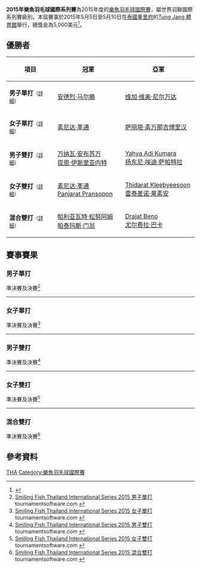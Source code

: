 {{noteTA|G1=Badminton}}
{{infobox badminton event
|name           = 2015年樂魚羽毛球國際系列賽
|image          = 
|size           = 
|caption        =
|dates          = 2015年5月5日－5月10日
|number_edition =
|level          = 4B
|prize_money    = 5,000美元
|location       = {{THA}}[[董里府|董里府]]
|venue          = [[Tung_Jang_體育館|Tung Jang 體育館]]
|previous       = 2014年樂魚羽毛球國際系列賽 
|next           = 2016年樂魚羽毛球國際挑戰賽
}}
'''2015年樂魚羽毛球國際系列賽'''為2015年度的[[樂魚羽毛球國際賽|樂魚羽毛球國際賽]]，屬世界羽聯國際系列賽級別。本屆賽事於2015年5月5日至5月10日在[[泰國|泰國]][[董里府|董里府]]的[[Tung_Jang_體育館|Tung Jang 體育館]]舉行，總獎金為5,000美元<ref>{{cite web|title=Invitation: Smiling Fish Thailand International Series 2015|url=http://www.bwfbadminton.org/file.aspx?id=619369&dl=1|publisher=The Badminton Association of Thailand|accessdate=2015-11-02|archive-date=2016-03-06|archive-url=https://web.archive.org/web/20160306140332/http://www.bwfbadminton.org/file.aspx?id=619369&dl=1|dead-url=no}}{{en}}</ref>。

== 優勝者 ==
{| class=wikitable style="font-size:small"
!width="200"|項目
!width="250"|冠軍
!width="250"|亞軍
|-
|'''男子單打'''<small>（[[#男子單打|詳細]]）</small>
|{{flagicon|INA}} [[安德烈·马尔滕|安德烈·马尔滕]]
|{{flagicon|INA}} [[维加·维奥·尼尔万达|维加·维奥·尼尔万达]]
|-
|'''女子單打'''<small>（[[#女子單打|詳細]]）</small>
|{{flagicon|THA}} [[素尼达·革通|素尼达·革通]]
|{{flagicon|THA}} [[萨丽塔·素万那吉博里汉|萨丽塔·素万那吉博里汉]]
|-
|'''男子雙打'''<small>（[[#男子雙打|詳細]]）</small>
|{{flagicon|THA}} [[万纳瓦·安布苏万|万纳瓦·安布苏万]]<br/>{{flagicon|THA}} [[提恩·伊斯里亚内特|提恩·伊斯里亚内特]]
|{{flagicon|INA}} [[Yahya_Adi_Kumara|Yahya Adi Kumara]]<br/>{{flagicon|INA}} [[扬东尼·埃迪·萨帕特拉|扬东尼·埃迪·萨帕特拉]]
|-
|'''女子雙打'''<small>（[[#女子雙打|詳細]]）</small>
|{{flagicon|THA}} [[素尼达·革通|素尼达·革通]]<br/>{{flagicon|THA}} [[Panjarat_Pransopon|Panjarat Pransopon]]
|{{flagicon|THA}} [[Thidarat_Kleebyeesoon|Thidarat Kleebyeesoon]]<br/>{{flagicon|THA}} [[雷泰差诺·莱素安|雷泰差诺·莱素安]]
|-
|'''混合雙打'''<small>（[[#混合雙打|詳細]]）</small>
|{{flagicon|THA}} [[帕利亚瓦特·松努阿姆|帕利亚瓦特·松努阿姆]]<br/>{{flagicon|THA}} [[帕泰玛斯·门翁|帕泰玛斯·门翁]]
|{{flagicon|INA}} [[Drajat_Beno|Drajat Beno]]<br/>{{flagicon|INA}} [[尤尔费拉·巴卡|尤尔费拉·巴卡]]
|}

== 賽事賽果 ==
=== 男子單打 ===
;準決賽及決賽<ref name="MS">[https://bwf.tournamentsoftware.com/sport/draw.aspx?id=3EB4171B-8959-4613-9255-571822C8ACCB&draw=1 Smiling Fish Thailand International Series 2015 男子單打] tournamentsoftware.com {{en}}</ref>
{{4TeamBracket-Tennis3-v2
| team-width=200
| RD1-seed1=
| RD1-team1={{flagicon|THA}} [[坎塔瓦特·利拉威布|坎塔瓦特·利拉威布]]
| RD1-score1-1=20
| RD1-score1-2=19
| RD1-score1-3=
| RD1-seed2=Q
| RD1-team2='''{{flagicon|INA}} [[维加·维奥·尼尔万达|维加·维奥·尼尔万达]]
| RD1-score2-1='''22
| RD1-score2-2='''21
| RD1-score2-3=

| RD1-seed3=
| RD1-team3={{nowrap|{{flagicon|THA}} [[坎塔蓬·旺差伦|坎塔蓬·旺差伦]] (中途退出)}}
| RD1-score3-1=12
| RD1-score3-2=''6
| RD1-score3-3=
| RD1-seed4=2
| RD1-team4='''{{flagicon|INA}} [[安德烈·马尔滕|安德烈·马尔滕]]
| RD1-score4-1='''21
| RD1-score4-2=''11
| RD1-score4-3=

| RD2-seed1=Q
| RD2-team1={{nowrap|{{flagicon|INA}} [[维加·维奥·尼尔万达|维加·维奥·尼尔万达]]}}
| RD2-score1-1=19
| RD2-score1-2=21
| RD2-score1-3=
| RD2-seed2=2
| RD2-team2='''{{flagicon|INA}} [[安德烈·马尔滕|安德烈·马尔滕]]
| RD2-score2-1='''21
| RD2-score2-2='''21
| RD2-score2-3=
}}
----

=== 女子單打 ===
;準決賽及決賽<ref name="WS">[https://bwf.tournamentsoftware.com/sport/draw.aspx?id=3EB4171B-8959-4613-9255-571822C8ACCB&draw=3 Smiling Fish Thailand International Series 2015 女子單打] tournamentsoftware.com {{en}}</ref>
{{4TeamBracket-Tennis3-v2
| team-width=200
| RD1-seed1=PFQ
| RD1-team1={{nowrap|{{flagicon|THA}} [[Laksika_Kanlaha|Laksika Kanlaha]] (中途退出)}}
| RD1-score1-1=15
| RD1-score1-2=
| RD1-score1-3=
| RD1-seed2=3
| RD1-team2='''{{flagicon|THA}} [[素尼达·革通|素尼达·革通]]
| RD1-score2-1='''21
| RD1-score2-2=
| RD1-score2-3=

| RD1-seed3=4
| RD1-team3='''{{nowrap|{{flagicon|THA}} [[萨丽塔·素万那吉博里汉|萨丽塔·素万那吉博里汉]]}}
| RD1-score3-1='''21
| RD1-score3-2=''10
| RD1-score3-3=
| RD1-seed4=
| RD1-team4={{flagicon|MAS}} [[吳堇溦|吳堇溦]] (中途退出)
| RD1-score4-1=16
| RD1-score4-2=''10
| RD1-score4-3=

| RD2-seed1=3
| RD2-team1='''{{flagicon|THA}} [[素尼达·革通|素尼达·革通]]
| RD2-score1-1='''21
| RD2-score1-2='''21
| RD2-score1-3=
| RD2-seed2=4
| RD2-team2={{nowrap|{{flagicon|THA}} [[萨丽塔·素万那吉博里汉|萨丽塔·素万那吉博里汉]]}}
| RD2-score2-1=14
| RD2-score2-2=17
| RD2-score2-3=
}}
----

=== 男子雙打 ===
;準決賽及決賽<ref name="MD">[https://bwf.tournamentsoftware.com/sport/draw.aspx?id=3EB4171B-8959-4613-9255-571822C8ACCB&draw=5 Smiling Fish Thailand International Series 2015 男子雙打] tournamentsoftware.com {{en}}</ref>
{{4TeamBracket-Tennis3-v2
| team-width=200
| RD1-seed1=1
| RD1-team1={{flagicon|MAS}} [[Jagdish_Singh|Jagdish Singh]]<br/> {{flagicon|MAS}} [[陳偉龍|陳偉龍]]
| RD1-score1-1=25
| RD1-score1-2=18
| RD1-score1-3=
| RD1-seed2=
| RD1-team2='''{{flagicon|INA}} [[Yahya_Adi_Kumara|Yahya Adi Kumara]]<br/> {{flagicon|INA}} [[扬东尼·埃迪·萨帕特拉|扬东尼·埃迪·萨帕特拉]]
| RD1-score2-1='''27
| RD1-score2-2='''21
| RD1-score2-3=

| RD1-seed3=
| RD1-team3='''{{flagicon|THA}} [[万纳瓦·安布苏万|万纳瓦·安布苏万]]<br/> {{flagicon|THA}} [[提恩·伊斯里亚内特|提恩·伊斯里亚内特]]
| RD1-score3-1='''21
| RD1-score3-2='''21
| RD1-score3-3=
| RD1-seed4=
| RD1-team4={{flagicon|THA}} [[Poodchalat_Pisit|Poodchalat Pisit]]<br/> {{flagicon|THA}} [[Sarayut_Saetang|Sarayut Saetang]]
| RD1-score4-1=16
| RD1-score4-2=11
| RD1-score4-3=

| RD2-seed1=
| RD2-team1={{flagicon|INA}} [[Yahya_Adi_Kumara|Yahya Adi Kumara]]<br/> {{flagicon|INA}} [[扬东尼·埃迪·萨帕特拉|扬东尼·埃迪·萨帕特拉]]
| RD2-score1-1=24
| RD2-score1-2=20
| RD2-score1-3=
| RD2-seed2=
| RD2-team2='''{{flagicon|THA}} [[万纳瓦·安布苏万|万纳瓦·安布苏万]]<br/> {{flagicon|THA}} [[提恩·伊斯里亚内特|提恩·伊斯里亚内特]]
| RD2-score2-1='''26
| RD2-score2-2='''22
| RD2-score2-3=
}}
----
=== 女子雙打 ===
;準決賽及決賽<ref name="WD">[https://bwf.tournamentsoftware.com/sport/draw.aspx?id=3EB4171B-8959-4613-9255-571822C8ACCB&draw=7 Smiling Fish Thailand International Series 2015 女子雙打] tournamentsoftware.com {{en}}</ref>
{{4TeamBracket-Tennis3-v2
| team-width=200
| RD1-seed1=
| RD1-team1='''{{nowrap|{{flagicon|THA}} [[Thidarat_Kleebyeesoon|Thidarat Kleebyeesoon]]<br/> {{flagicon|THA}} [[雷泰差诺·莱素安|雷泰差诺·莱素安]]}}
| RD1-score1-1='''21
| RD1-score1-2='''21
| RD1-score1-3=
| RD1-seed2=
| RD1-team2={{flagicon|MAS}} [[吳堇溦|吳堇溦]]<br/> {{flagicon|MAS}} [[李盈盈|李盈盈]]
| RD1-score2-1=12
| RD1-score2-2=13
| RD1-score2-3=

| RD1-seed3=3
| RD1-team3='''{{flagicon|THA}} [[素尼达·革通|素尼达·革通]]<br/> {{flagicon|THA}} [[Panjarat_Pransopon|Panjarat Pransopon]]
| RD1-score3-1='''21
| RD1-score3-2='''21
| RD1-score3-3=
| RD1-seed4=
| RD1-team4={{nowrap|{{flagicon|INA}} [[马尔什埃拉·吉斯卡·伊斯拉米|马尔什埃拉·吉斯卡·伊斯拉米]]<br/> {{flagicon|INA}} [[拉马达尼·哈斯蒂扬蒂·普特里|拉马达尼·哈斯蒂扬蒂·普特里]]}}
| RD1-score4-1=14
| RD1-score4-2=16
| RD1-score4-3=

| RD2-seed1=
| RD2-team1={{flagicon|THA}} [[Thidarat_Kleebyeesoon|Thidarat Kleebyeesoon]]<br/> {{flagicon|THA}} [[雷泰差诺·莱素安|雷泰差诺·莱素安]]
| RD2-score1-1=13
| RD2-score1-2=8
| RD2-score1-3=
| RD2-seed2=3
| RD2-team2='''{{flagicon|THA}} [[素尼达·革通|素尼达·革通]]<br/> {{flagicon|THA}} [[Panjarat_Pransopon|Panjarat Pransopon]]
| RD2-score2-1='''21
| RD2-score2-2='''21
| RD2-score2-3=
}}
----

=== 混合雙打 ===
;準決賽及決賽<ref name="XD">[https://bwf.tournamentsoftware.com/sport/draw.aspx?id=3EB4171B-8959-4613-9255-571822C8ACCB&draw=8 Smiling Fish Thailand International Series 2015 混合雙打] tournamentsoftware.com {{en}}</ref>
{{4TeamBracket-Tennis3-v2
| team-width=200
| RD1-seed1=
| RD1-team1='''{{flagicon|THA}} [[帕利亚瓦特·松努阿姆|帕利亚瓦特·松努阿姆]]<br/> {{flagicon|THA}} [[帕泰玛斯·门翁|帕泰玛斯·门翁]]
| RD1-score1-1='''21
| RD1-score1-2='''21
| RD1-score1-3=
| RD1-seed2=
| RD1-team2={{nowrap|{{flagicon|INA}} [[安迪卡·拉馬迪安斯亞|安迪卡·拉馬迪安斯亞]]<br/> {{flagicon|INA}} [[米歇尔·克里斯廷·班达索|米歇尔·克里斯廷·班达索]]}}
| RD1-score2-1=19
| RD1-score2-2=18
| RD1-score2-3=

| RD1-seed3=
| RD1-team3='''{{flagicon|INA}} [[Drajat_Beno|Drajat Beno]]<br/> {{flagicon|INA}} [[尤尔费拉·巴卡|尤尔费拉·巴卡]]
| RD1-score3-1=20
| RD1-score3-2='''21
| RD1-score3-3='''21
| RD1-seed4=
| RD1-team4={{flagicon|INA}} [[Reinard_Dhanriano|Reinard Dhanriano]]<br/> {{flagicon|INA}} [[Sinta_Arum_Antasari|Sinta Arum Antasari]]
| RD1-score4-1='''22
| RD1-score4-2=16
| RD1-score4-3=19

| RD2-seed1=
| RD2-team1='''{{flagicon|THA}} [[帕利亚瓦特·松努阿姆|帕利亚瓦特·松努阿姆]]<br/> {{flagicon|THA}} [[帕泰玛斯·门翁|帕泰玛斯·门翁]]
| RD2-score1-1='''21
| RD2-score1-2='''21
| RD2-score1-3=
| RD2-seed2=
| RD2-team2={{flagicon|INA}} [[Drajat_Beno|Drajat Beno]]<br/> {{flagicon|INA}} [[尤尔费拉·巴卡|尤尔费拉·巴卡]]
| RD2-score2-1=16
| RD2-score2-2=13
| RD2-score2-3=
}}

== 參考資料 ==
{{Reflist}}

[[Category:2015年世界羽聯國際系列賽|THA]]
[[Category:樂魚羽毛球國際賽|Category:樂魚羽毛球國際賽]]
